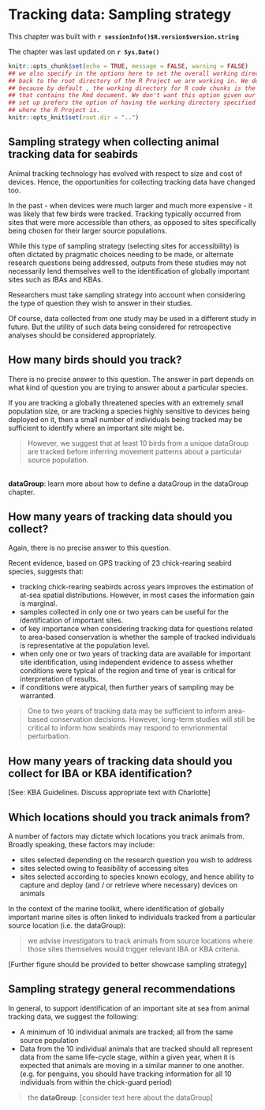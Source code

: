 # Tracking data: Sampling strategy

This chapter was built with **`r sessionInfo()$R.version$version.string`**\

The chapter was last updated on **`r Sys.Date()`** <br>

<!--- In the code chunk below, we specify include = F, so that we will run the chunk but not include the chunk in the final document. We set a global argument in the code chunk of echo = T, so that in later code chunks, the code will be displayed in the RMarkdown document -->

```r
knitr::opts_chunk$set(echo = TRUE, message = FALSE, warning = FALSE)
## we also specify in the options here to set the overall working directory
## back to the root directory of the R Project we are working in. We do this
## because by default , the working directory for R code chunks is the directory 
## that contains the Rmd document. We don't want this option given our file
## set up prefers the option of having the working directory specified as that
## where the R Project is.
knitr::opts_knit$set(root.dir = "..")
```

## Sampling strategy when collecting animal tracking data for seabirds

Animal tracking technology has evolved with respect to size and cost of devices. Hence, the opportunities for collecting tracking data have changed too.

In the past - when devices were much larger and much more expensive - it was likely that few birds were tracked. Tracking typically occurred from sites that were more accessible than others, as opposed to sites specifically being chosen for their larger source populations.

While this type of sampling strategy (selecting sites for accessibility) is often dictated by pragmatic choices needing to be made, or alternate research questions being addressed, outputs from these studies may not necessarily lend themselves well to the identification of globally important sites such as IBAs and KBAs.

Researchers must take sampling strategy into account when considering the type of question they wish to answer in their studies.

Of course, data collected from one study may be used in a different study in future. But the utility of such data being considered for retrospective analyses should be considered appropriately.

## How many birds should you track?

There is no precise answer to this question. The answer in part depends on what kind of question you are trying to answer about a particular species.

If you are tracking a globally threatened species with an extremely small population size, or are tracking a species highly sensitive to devices being deployed on it, then a small number of individuals being tracked may be sufficient to identify where an important site might be.

> However, we suggest that at least 10 birds from a unique dataGroup are tracked before inferring movement patterns about a particular source population.

<!--- using <br> to add a space below the block quotes text before this dataGroup text. -->
<br>
**dataGroup**: learn more about how to define a dataGroup in the dataGroup chapter.

## How many years of tracking data should you collect?

Again, there is no precise answer to this question.

Recent evidence, based on GPS tracking of 23 chick-rearing seabird species, suggests that:

-   tracking chick-rearing seabirds across years improves the estimation of at-sea spatial distributions. However, in most cases the information gain is marginal.
-   samples collected in only one or two years can be useful for the identification of important sites. 
-   of key importance when considering tracking data for questions related to area-based conservation is whether the sample of tracked individuals is representative at the population level.
-   when only one or two years of tracking data are available for important site identification, using independent evidence to assess whether conditions were typical of the region and time of year is critical for interpretation of results. 
-   if conditions were atypical, then further years of sampling may be warranted.

> One to two years of tracking data may be sufficient to inform area-based conservation decisions. However, long-term studies will still be critical to inform how seabirds may respond to envrionmental perturbation.

## How many years of tracking data should you collect for IBA or KBA identification?

[See: KBA Guidelines. Discuss appropriate text with Charlotte]

## Which locations should you track animals from?

A number of factors may dictate which locations you track animals from. Broadly speaking, these factors may include:

-   sites selected depending on the research question you wish to address
-   sites selected owing to feasibility of accessing sites
-   sites selected according to species known ecology, and hence ability to capture and deploy (and / or retrieve where necessary) devices on animals

In the context of the marine toolkit, where identification of globally important marine sites is often linked to individuals tracked from a particular source location (i.e. the dataGroup):

> we advise investigators to track animals from source locations where those sites themselves would trigger relevant IBA or KBA criteria.

[Further figure should be provided to better showcase sampling strategy]

## Sampling strategy general recommendations

In general, to support identification of an important site at sea from animal tracking data, we suggest the following:

-   A minimum of 10 individual animals are tracked; all from the same source population
-   Data from the 10 individual animals that are tracked should all represent data from the same life-cycle stage,  within a given year, when it is expected that animals are moving in a similar manner to one another. (e.g. for penguins, you should have tracking information for all 10 individuals from within the chick-guard period)

> the **dataGroup**: [consider text here about the dataGroup]
